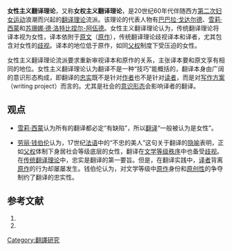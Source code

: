 {{Refimprove |time=2011-01-28T18:45:54+00:00 }}
'''女性主义翻译理论'''，又称'''女权主义翻译理论'''，是20世纪60年代伴随西方[[第二次妇女运动|第二次妇女运动]]浪潮而兴起的[[翻译理论|翻译理论]]流派。该理论的代表人物有[[巴巴拉·戈达尔德|巴巴拉·戈达尔德]]、[[雪莉·西蒙|雪莉·西蒙]]和[[苏珊娜·德·洛特比捏尔-阿伍德|苏珊娜·德·洛特比捏尔-阿伍德]]。女性主义翻译理论认为，传统翻译理论将译本视为女性，译本依附于[[原文|原文]]（[[原作|原作]]），传统翻译理论歧视译本和译者，尤其包含对女性的[[歧视|歧视]]。译本的地位低于原作，如同[[父权|父权]]制度下受压迫的女性。

女性主义翻译理论流派要求重新审视译本和原作的关系，主张译本要和原文享有相同的地位。女性主义翻译理论认为翻译不是一种“技巧”能概括的，翻译本身由广阔的意识形态构成，即翻译的[[忠实|忠实]]既不是针对[[作者|作者]]也不是针对[[读者|读者]]，而是对[[写作方案|写作方案]]（writing project）而言的。尤其是社会的[[意识形态|意识形态]]会影响译者的翻译。

==观点==
* [[雪莉·西蒙|雪莉·西蒙]]认为所有的翻译都必定“有缺陷”，所以[[翻译|翻译]]“一般被认为是女性”。

* [[劳丽·钱伯伦|劳丽·钱伯伦]]认为，17世纪[[法语|法语]]中的“不忠的美人”这句关于翻译的[[隐喻|隐喻]]表明，正如[[父权|父权]]体制下身居社会等级底层的女性，翻译在[[文学|文学]][[等级秩序|等级秩序]]中也备受[[歧视|歧视]]。在[[传统翻译理论|传统翻译理论]]中，忠实是翻译的第一要旨。但是，在翻译实践中，[[译者|译者]]背离[[原作|原作]]的行为却屡屡发生。钱伯伦认为，对文学等级中[[原作|原作]]身份和[[原创性|原创性]]的争夺制约了翻译的忠实性。

== 参考文献 ==
# {{Cite book | author = 谢天振 | title = 当代国外翻译理论导读 | location = 天津 | publisher = 南开大学出版社 | date = 2008年5月 | ISBN = 978-7-310-02830-6 | url = http://www.amazon.cn/%E5%BD%93%E4%BB%A3%E5%9B%BD%E5%A4%96%E7%BF%BB%E8%AF%91%E7%90%86%E8%AE%BA%E5%AF%BC%E8%AF%BB-%E8%B0%A2%E5%A4%A9%E6%8C%AF/dp/B001B2XGXY | language = zh-hans | access-date = 2011-01-28 | archive-date = 2012-04-09 | archive-url = https://web.archive.org/web/20120409124230/http://www.amazon.cn/%E5%BD%93%E4%BB%A3%E5%9B%BD%E5%A4%96%E7%BF%BB%E8%AF%91%E7%90%86%E8%AE%BA%E5%AF%BC%E8%AF%BB-%E8%B0%A2%E5%A4%A9%E6%8C%AF/dp/B001B2XGXY | dead-url = no }}
# {{Cite book | author = 李文革 | title = 西方翻译理论流派研究 | location = 北京 | publisher = 中国社会科学出版社 | date = 2004年8月 | ISBN =7-5004-4617-9 | url = | language= zh-hans }}
{{Translation-studies-stub}}

[[Category:翻譯研究|Category:翻譯研究]]